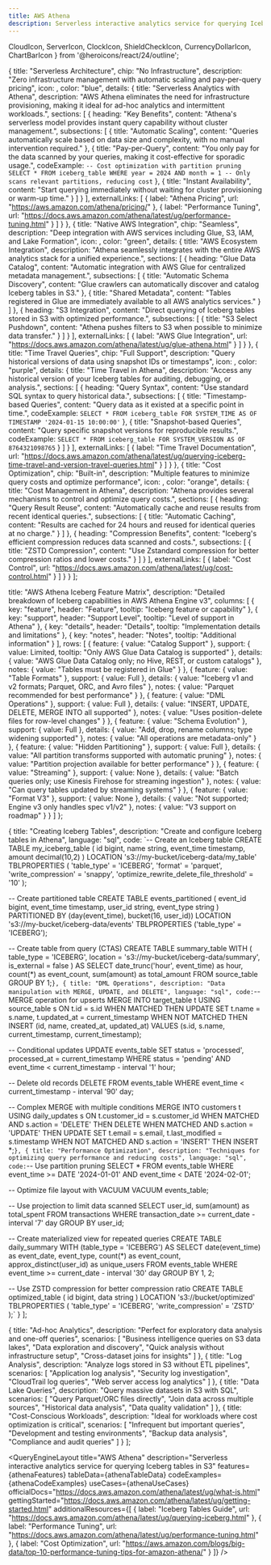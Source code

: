 ```yaml
---
title: AWS Athena
description: Serverless interactive analytics service for querying Iceberg tables in S3
---
```


  CloudIcon,
  ServerIcon,
  ClockIcon,
  ShieldCheckIcon,
  CurrencyDollarIcon,
  ChartBarIcon
} from '@heroicons/react/24/outline';

  {
    title: "Serverless Architecture",
    chip: "No Infrastructure",
    description: "Zero infrastructure management with automatic scaling and pay-per-query pricing",
    icon: <CloudIcon className="w-6 h-6" />,
    color: "blue",
    details: {
      title: "Serverless Analytics with Athena",
      description: "AWS Athena eliminates the need for infrastructure provisioning, making it ideal for ad-hoc analytics and intermittent workloads.",
      sections: [
        {
          heading: "Key Benefits",
          content: "Athena's serverless model provides instant query capability without cluster management.",
          subsections: [
            {
              title: "Automatic Scaling",
              content: "Queries automatically scale based on data size and complexity, with no manual intervention required."
            },
            {
              title: "Pay-per-Query",
              content: "You only pay for the data scanned by your queries, making it cost-effective for sporadic usage.",
              codeExample: `-- Cost optimization with partition pruning
SELECT * FROM iceberg_table
WHERE year = 2024 AND month = 1
-- Only scans relevant partitions, reducing cost`
            },
            {
              title: "Instant Availability",
              content: "Start querying immediately without waiting for cluster provisioning or warm-up time."
            }
          ]
        }
      ],
      externalLinks: [
        { label: "Athena Pricing", url: "https://aws.amazon.com/athena/pricing/" },
        { label: "Performance Tuning", url: "https://docs.aws.amazon.com/athena/latest/ug/performance-tuning.html" }
      ]
    }
  },
  {
    title: "Native AWS Integration",
    chip: "Seamless",
    description: "Deep integration with AWS services including Glue, S3, IAM, and Lake Formation",
    icon: <ServerIcon className="w-6 h-6" />,
    color: "green",
    details: {
      title: "AWS Ecosystem Integration",
      description: "Athena seamlessly integrates with the entire AWS analytics stack for a unified experience.",
      sections: [
        {
          heading: "Glue Data Catalog",
          content: "Automatic integration with AWS Glue for centralized metadata management.",
          subsections: [
            {
              title: "Automatic Schema Discovery",
              content: "Glue crawlers can automatically discover and catalog Iceberg tables in S3."
            },
            {
              title: "Shared Metadata",
              content: "Tables registered in Glue are immediately available to all AWS analytics services."
            }
          ]
        },
        {
          heading: "S3 Integration",
          content: "Direct querying of Iceberg tables stored in S3 with optimized performance.",
          subsections: [
            {
              title: "S3 Select Pushdown",
              content: "Athena pushes filters to S3 when possible to minimize data transfer."
            }
          ]
        }
      ],
      externalLinks: [
        { label: "AWS Glue Integration", url: "https://docs.aws.amazon.com/athena/latest/ug/glue-athena.html" }
      ]
    }
  },
  {
    title: "Time Travel Queries",
    chip: "Full Support",
    description: "Query historical versions of data using snapshot IDs or timestamps",
    icon: <ClockIcon className="w-6 h-6" />,
    color: "purple",
    details: {
      title: "Time Travel in Athena",
      description: "Access any historical version of your Iceberg tables for auditing, debugging, or analysis.",
      sections: [
        {
          heading: "Query Syntax",
          content: "Use standard SQL syntax to query historical data.",
          subsections: [
            {
              title: "Timestamp-based Queries",
              content: "Query data as it existed at a specific point in time.",
              codeExample: `SELECT * FROM iceberg_table
FOR SYSTEM_TIME AS OF TIMESTAMP '2024-01-15 10:00:00'`
            },
            {
              title: "Snapshot-based Queries",
              content: "Query specific snapshot versions for reproducible results.",
              codeExample: `SELECT * FROM iceberg_table
FOR SYSTEM_VERSION AS OF 8764321098765`
            }
          ]
        }
      ],
      externalLinks: [
        { label: "Time Travel Documentation", url: "https://docs.aws.amazon.com/athena/latest/ug/querying-iceberg-time-travel-and-version-travel-queries.html" }
      ]
    }
  },
  {
    title: "Cost Optimization",
    chip: "Built-in",
    description: "Multiple features to minimize query costs and optimize performance",
    icon: <CurrencyDollarIcon className="w-6 h-6" />,
    color: "orange",
    details: {
      title: "Cost Management in Athena",
      description: "Athena provides several mechanisms to control and optimize query costs.",
      sections: [
        {
          heading: "Query Result Reuse",
          content: "Automatically cache and reuse results from recent identical queries.",
          subsections: [
            {
              title: "Automatic Caching",
              content: "Results are cached for 24 hours and reused for identical queries at no charge."
            }
          ]
        },
        {
          heading: "Compression Benefits",
          content: "Iceberg's efficient compression reduces data scanned and costs.",
          subsections: [
            {
              title: "ZSTD Compression",
              content: "Use Zstandard compression for better compression ratios and lower costs."
            }
          ]
        }
      ],
      externalLinks: [
        { label: "Cost Control", url: "https://docs.aws.amazon.com/athena/latest/ug/cost-control.html" }
      ]
    }
  }
];

  title: "AWS Athena Iceberg Feature Matrix",
  description: "Detailed breakdown of Iceberg capabilities in AWS Athena Engine v3",
  columns: [
    {
      key: "feature",
      header: "Feature",
      tooltip: "Iceberg feature or capability"
    },
    {
      key: "support",
      header: "Support Level",
      tooltip: "Level of support in Athena"
    },
    {
      key: "details",
      header: "Details",
      tooltip: "Implementation details and limitations"
    },
    {
      key: "notes",
      header: "Notes",
      tooltip: "Additional information"
    }
  ],
  rows: [
    {
      feature: { value: "Catalog Support" },
      support: { 
        value: <span className="text-yellow-600 font-semibold">Limited</span>,
        tooltip: "Only AWS Glue Data Catalog is supported"
      },
      details: { 
        value: "AWS Glue Data Catalog only; no Hive, REST, or custom catalogs"
      },
      notes: { value: "Tables must be registered in Glue" }
    },
    {
      feature: { value: "Table Formats" },
      support: { 
        value: <span className="text-green-600 font-semibold">Full</span>
      },
      details: { 
        value: "Iceberg v1 and v2 formats; Parquet, ORC, and Avro files"
      },
      notes: { value: "Parquet recommended for best performance" }
    },
    {
      feature: { value: "DML Operations" },
      support: { 
        value: <span className="text-green-600 font-semibold">Full</span>
      },
      details: { 
        value: "INSERT, UPDATE, DELETE, MERGE INTO all supported"
      },
      notes: { value: "Uses position-delete files for row-level changes" }
    },
    {
      feature: { value: "Schema Evolution" },
      support: { 
        value: <span className="text-green-600 font-semibold">Full</span>
      },
      details: { 
        value: "Add, drop, rename columns; type widening supported"
      },
      notes: { value: "All operations are metadata-only" }
    },
    {
      feature: { value: "Hidden Partitioning" },
      support: { 
        value: <span className="text-green-600 font-semibold">Full</span>
      },
      details: { 
        value: "All partition transforms supported with automatic pruning"
      },
      notes: { value: "Partition projection available for better performance" }
    },
    {
      feature: { value: "Streaming" },
      support: { 
        value: <span className="text-red-600 font-semibold">None</span>
      },
      details: { 
        value: "Batch queries only; use Kinesis Firehose for streaming ingestion"
      },
      notes: { value: "Can query tables updated by streaming systems" }
    },
    {
      feature: { value: "Format V3" },
      support: { 
        value: <span className="text-red-600 font-semibold">None</span>
      },
      details: { 
        value: "Not supported; Engine v3 only handles spec v1/v2"
      },
      notes: { value: "V3 support on roadmap" }
    }
  ]
};

  {
    title: "Creating Iceberg Tables",
    description: "Create and configure Iceberg tables in Athena",
    language: "sql",
    code: `-- Create an Iceberg table
CREATE TABLE my_iceberg_table (
  id bigint,
  name string,
  event_time timestamp,
  amount decimal(10,2)
)
LOCATION 's3://my-bucket/iceberg-data/my_table'
TBLPROPERTIES (
  'table_type' = 'ICEBERG',
  'format' = 'parquet',
  'write_compression' = 'snappy',
  'optimize_rewrite_delete_file_threshold' = '10'
);

-- Create partitioned table
CREATE TABLE events_partitioned (
  event_id bigint,
  event_time timestamp,
  user_id string,
  event_type string
)
PARTITIONED BY (day(event_time), bucket(16, user_id))
LOCATION 's3://my-bucket/iceberg-data/events'
TBLPROPERTIES ('table_type' = 'ICEBERG');

-- Create table from query (CTAS)
CREATE TABLE summary_table
WITH (
  table_type = 'ICEBERG',
  location = 's3://my-bucket/iceberg-data/summary',
  is_external = false
)
AS SELECT 
  date_trunc('hour', event_time) as hour,
  count(*) as event_count,
  sum(amount) as total_amount
FROM source_table
GROUP BY 1;`
  },
  {
    title: "DML Operations",
    description: "Data manipulation with MERGE, UPDATE, and DELETE",
    language: "sql",
    code: `-- MERGE operation for upserts
MERGE INTO target_table t
USING source_table s
ON t.id = s.id
WHEN MATCHED THEN
  UPDATE SET
    t.name = s.name,
    t.updated_at = current_timestamp
WHEN NOT MATCHED THEN
  INSERT (id, name, created_at, updated_at)
  VALUES (s.id, s.name, current_timestamp, current_timestamp);

-- Conditional updates
UPDATE events_table
SET status = 'processed',
    processed_at = current_timestamp
WHERE status = 'pending'
  AND event_time < current_timestamp - interval '1' hour;

-- Delete old records
DELETE FROM events_table
WHERE event_time < current_timestamp - interval '90' day;

-- Complex MERGE with multiple conditions
MERGE INTO customers t
USING daily_updates s
ON t.customer_id = s.customer_id
WHEN MATCHED AND s.action = 'DELETE' THEN
  DELETE
WHEN MATCHED AND s.action = 'UPDATE' THEN
  UPDATE SET
    t.email = s.email,
    t.last_modified = s.timestamp
WHEN NOT MATCHED AND s.action = 'INSERT' THEN
  INSERT *;`
  },
  {
    title: "Performance Optimization",
    description: "Techniques for optimizing query performance and reducing costs",
    language: "sql",
    code: `-- Use partition pruning
SELECT * FROM events_table
WHERE event_time >= DATE '2024-01-01'
  AND event_time < DATE '2024-02-01';

-- Optimize file layout with VACUUM
VACUUM events_table;

-- Use projection to limit data scanned
SELECT 
  user_id,
  sum(amount) as total_spent
FROM transactions
WHERE transaction_date >= current_date - interval '7' day
GROUP BY user_id;

-- Create materialized view for repeated queries
CREATE TABLE daily_summary
WITH (table_type = 'ICEBERG')
AS 
SELECT 
  date(event_time) as event_date,
  event_type,
  count(*) as event_count,
  approx_distinct(user_id) as unique_users
FROM events_table
WHERE event_time >= current_date - interval '30' day
GROUP BY 1, 2;

-- Use ZSTD compression for better compression ratio
CREATE TABLE optimized_table (
  id bigint,
  data string
)
LOCATION 's3://bucket/optimized'
TBLPROPERTIES (
  'table_type' = 'ICEBERG',
  'write_compression' = 'ZSTD'
);`
  }
];

  {
    title: "Ad-hoc Analytics",
    description: "Perfect for exploratory data analysis and one-off queries",
    scenarios: [
      "Business intelligence queries on S3 data lakes",
      "Data exploration and discovery",
      "Quick analysis without infrastructure setup",
      "Cross-dataset joins for insights"
    ]
  },
  {
    title: "Log Analysis",
    description: "Analyze logs stored in S3 without ETL pipelines",
    scenarios: [
      "Application log analysis",
      "Security log investigation",
      "CloudTrail log queries",
      "Web server access log analytics"
    ]
  },
  {
    title: "Data Lake Queries",
    description: "Query massive datasets in S3 with SQL",
    scenarios: [
      "Query Parquet/ORC files directly",
      "Join data across multiple sources",
      "Historical data analysis",
      "Data quality validation"
    ]
  },
  {
    title: "Cost-Conscious Workloads",
    description: "Ideal for workloads where cost optimization is critical",
    scenarios: [
      "Infrequent but important queries",
      "Development and testing environments",
      "Backup data analysis",
      "Compliance and audit queries"
    ]
  }
];

<QueryEngineLayout
  title="AWS Athena"
  description="Serverless interactive analytics service for querying Iceberg tables in S3"
  features={athenaFeatures}
  tableData={athenaTableData}
  codeExamples={athenaCodeExamples}
  useCases={athenaUseCases}
  officialDocs="https://docs.aws.amazon.com/athena/latest/ug/what-is.html"
  gettingStarted="https://docs.aws.amazon.com/athena/latest/ug/getting-started.html"
  additionalResources={[
    { label: "Iceberg Tables Guide", url: "https://docs.aws.amazon.com/athena/latest/ug/querying-iceberg.html" },
    { label: "Performance Tuning", url: "https://docs.aws.amazon.com/athena/latest/ug/performance-tuning.html" },
    { label: "Cost Optimization", url: "https://aws.amazon.com/blogs/big-data/top-10-performance-tuning-tips-for-amazon-athena/" }
  ]}
/>